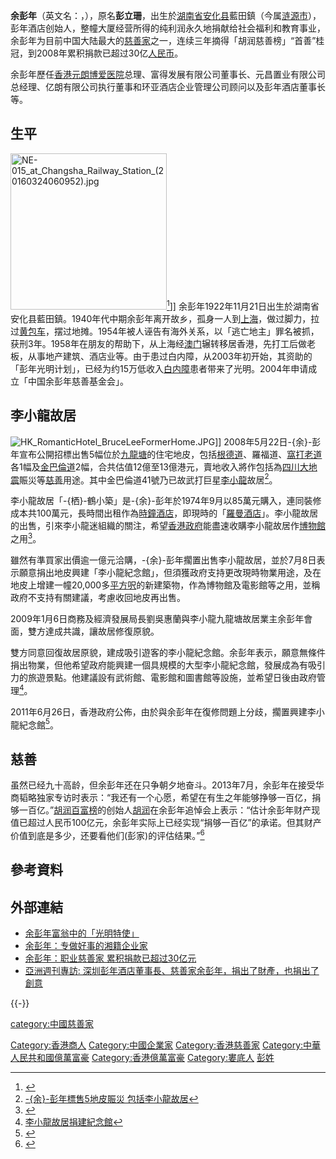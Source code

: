 {{Infobox person
|图片=SZ 深圳 Shenzhen Luohu 彭年酒店 Panglin Hotel lift lobby interior Mr Yu founder photo n message signs 嘉宾路 Jiabin Road March 2017 IX1 (1).jpg
| 姓名       = 余彭年
| 英文名     = Yu Pang-lin
| 性别       = 男
| 出生名     = 彭立珊
| 出生日期   = {{Birth date|1922|11|21}}
| 出生地点   = {{CHN-1912}}[[湖南省|湖南省]][[安化縣|安化縣]]藍田鎮<br /><small>（今[[婁底市|婁底]][[漣源市|漣源市]][[楊市鎮|楊市鎮]]）</small>
| 逝世日期   = {{Death date and age|2015|05|02|1922|11|21}}
| 逝世地点   = {{CHN}}[[廣東省|廣東省]][[深圳市|深圳市]][[北京大學深圳醫院|北京大學深圳醫院]]<ref>{{cite web|author1=刘颖|author2=朱凌|author3=陈铭|title=余彭年“裸捐”财产将用于免费白内障手术和教育|url=http://news.sohu.com/20150508/n412644162.shtml|website=[[搜狐|搜狐]]|publisher=[[南方都市報|南方都市報]]|accessdate=2017-04-22|archive-date=2018-02-12|archive-url=https://web.archive.org/web/20180212145402/http://news.sohu.com/20150508/n412644162.shtml|dead-url=no}}</ref>
| 国籍       = {{CHN-HKG}}
| 民族       = [[漢族|漢族]]
| 语言       = [[普通話|普通話]]、[[粵語|粵語]]、[[湖南話|湖南話]]
| 职业       = [[企業家|企業家]]、[[慈善家|慈善家]]
| 教育程度   = 大學
| 母校       = [[長沙大學|長沙大學]]<ref name="netease">{{cite web|author1=倪妮|title=余彭年：我为什么第一个裸捐|url=http://money.163.com/11/0726/09/79SL8H4400253G87_all.html|website=[[網易|網易]]|publisher=中国慈善家|accessdate=2017-04-22|archive-url=https://web.archive.org/web/20170423065752/http://money.163.com/11/0726/09/79SL8H4400253G87_all.html|archive-date=2017-04-23|dead-url=yes}}</ref>
| 配偶       = ''姓名不詳''
| 儿女       = 彭亞如<small> (長子)</small>
 彭亞凡<small>（次子）</small>
| 父母       = 彭麟阁<small>（父）</small><ref name="netease" />
}}

'''余彭年'''（英文名：{{lang|en|Yu Pang-lin}}，{{bd|1922年|11月21日|2015年|5月2日|Y余}}），原名'''彭立珊'''，出生於[[湖南省|湖南省]][[安化县|安化县]]藍田鎮（今属[[涟源市|涟源市]]），彭年酒店创始人，整幢大厦经营所得的纯利润永久地捐献给社会福利和教育事业，余彭年为目前中国大陆最大的[[慈善家|慈善家]]之一，连续三年摘得「胡润慈善榜」“首善”桂冠，到2008年累积捐款已超过30亿[[人民币|人民币]]。

余彭年歷任[[香港|香港]][[元朗|元朗]][[博爱医院_(香港)|博爱医院]]总理、富得发展有限公司董事长、元昌置业有限公司总经理、亿朗有限公司执行董事和环亚酒店企业管理公司顾问以及彭年酒店董事长等。

==生平==
[[File:NE-015_at_Changsha_Railway_Station_(20160324060952).jpg|250px]]<ref>{{cite news|url=http://hn.rednet.cn/c/2015/05/03/3668074.htm|title=长沙立珊专线新老员工重温“立珊”情|publisher=红网|date=2015-05-03|accessdate=2016-03-26|archive-date=2016-10-28|archive-url=https://web.archive.org/web/20161028212632/http://hn.rednet.cn/c/2015/05/03/3668074.htm|dead-url=no}}</ref>]]
余彭年1922年11月21日出生於湖南省安化县藍田鎮。1940年代中期余彭年离开故乡，孤身一人到[[上海|上海]]，做过脚力，拉过[[黄包车|黄包车]]，摆过地摊。1954年被人诬告有海外关系，以「逃亡地主」罪名被抓，获刑3年。1958年在朋友的帮助下，从上海经[[澳门|澳门]]辗转移居香港，先打工后做老板，从事地产建筑、酒店业等。由于患过白内障，从2003年初开始，其资助的「彭年光明计划」，已经为约15万低收入[[白内障|白内障]]患者带来了光明。2004年申请成立「中国余彭年慈善基金会」。

==李小龍故居==
[[File:HK_RomanticHotel_BruceLeeFormerHome.JPG|thumb]]]]
2008年5月22日-{余}-彭年宣布公開招標出售5幅位於[[九龍塘|九龍塘]]的住宅地皮，包括[[根德道|根德道]]、羅福道、[[窩打老道|窩打老道]]各1幅及[[金巴倫道|金巴倫道]]2幅，合共估值12億至13億港元，賣地收入將作包括為[[四川大地震|四川大地震]]賑災等[[慈善|慈善]]用途。其中金巴倫道41號乃已故武打巨星[[李小龍|李小龍]]故居<ref>[http://hk.news.yahoo.com/080521/12/2uek5.html -{余}-彭年標售5地皮賑災 包括李小龍故居]{{dead link|date=2017年11月 |bot=InternetArchiveBot |fix-attempted=yes }}</ref>。

李小龍故居「-{栖}-鶴小築」是-{余}-彭年於1974年9月以85萬元購入，連同裝修成本共100萬元，長時間出租作為[[時鐘酒店|時鐘酒店]]，即現時的「[[羅曼酒店|羅曼酒店]]」。李小龍故居的出售，引來李小龍迷組織的關注，希望[[香港政府|香港政府]]能盡速收購李小龍故居作[[博物館|博物館]]之用<ref>{{Cite web |url=http://paper.wenweipo.com/2008/06/25/HK0806250037.htm |title=李小龍故居拍賣 影迷籲改建博物館 |accessdate=2008-07-08 |archive-date=2019-06-17 |archive-url=https://web.archive.org/web/20190617083051/http://paper.wenweipo.com/2008/06/25/HK0806250037.htm |dead-url=no }}</ref>。

雖然有準買家出價逾一億元洽購，-{余}-彭年擱置出售李小龍故居，並於7月8日表示願意捐出地皮興建「李小龍紀念館」，但須獲政府支持更改現時物業用途，及在地皮上增建一幢20,000多[[平方呎|平方呎]]的新建築物，作為博物館及電影館等之用，並稱政府不支持有關建議，考慮收回地皮再出售。

2009年1月6日商務及經濟發展局長劉吳惠蘭與李小龍九龍塘故居業主余彭年會面，雙方達成共識，讓故居修復原貌。

雙方同意回復故居原貌，建成吸引遊客的李小龍紀念館。余彭年表示，願意無條件捐出物業，但他希望政府能興建一個具規模的大型李小龍紀念館，發展成為有吸引力的旅遊景點。他建議設有武術館、電影館和圖書館等設施，並希望日後由政府管理<ref>[http://hk.news.yahoo.com/080707/60/2wz8z.html 李小龍故居捐建紀念館]{{dead link|date=2017年11月 |bot=InternetArchiveBot |fix-attempted=yes }}</ref>。

2011年6月26日，香港政府公佈，由於與余彭年在復修問題上分歧，擱置興建李小龍紀念館<ref>{{cite news |title=復修鬧分歧 李小龍館爛尾 |url=http://orientaldaily.on.cc/cnt/news/20110627/00176_018.html |publisher=東方日報 |date=2011-06-27 |accessdate=2013-02-12 |archive-date=2016-03-04 |archive-url=https://web.archive.org/web/20160304193444/http://orientaldaily.on.cc/cnt/news/20110627/00176_018.html |dead-url=no }}</ref>。

== 慈善 ==
虽然已经九十高龄，但余彭年还在只争朝夕地奋斗。2013年7月，余彭年在接受华商韬略独家专访时表示：“我还有一个心愿，希望在有生之年能够挣够一百亿，捐够一百亿。”[[胡润百富榜|胡润百富榜]]的创始人[[胡润|胡润]]在余彭年追悼会上表示：“估计余彭年财产现值已超过人民币100亿元，余彭年实际上已经实现“捐够一百亿”的承诺。但其财产价值到底是多少，还要看他们(彭家)的评估结果。”<ref >{{cite web |url=http://news.163.com/15/0508/00/AP28U60P00014Q4P.html |language= |title="中国裸捐第一人"逝世 胡润:已做到"捐够百亿" |publisher=新快报 |date=2015-05-08 |accessdate= |archive-url=https://web.archive.org/web/20150509193753/http://news.163.com/15/0508/00/AP28U60P00014Q4P.html |archive-date=2015-05-09 |dead-url=yes }}</ref>

==參考資料==
{{reflist|2}}

==外部連結==
*[https://web.archive.org/web/20080926001118/http://news.cec-ceda.org.cn/news/?id=47955 余彭年富翁中的「光明特使」]
*[http://hn.rednet.cn/c/2007/09/21/1327800.htm 余彭年：专做好事的湘籍企业家] {{Wayback|url=http://hn.rednet.cn/c/2007/09/21/1327800.htm |date=20150507025913 }}
*[http://news.hexun.com/2008-05-09/105845507.html 余彭年：职业慈善家 累积捐款已超过30亿元] {{Wayback|url=http://news.hexun.com/2008-05-09/105845507.html |date=20190312213640 }}
*[http://www.yzzk.com/cfm/Content_Archive.cfm?Channel=bn&Path=3134470291/07bn2.cfm 亞洲週刊專訪: 深圳彭年酒店董事長、慈善家余彭年，捐出了財產，也捐出了創意] {{Wayback|url=http://www.yzzk.com/cfm/Content_Archive.cfm?Channel=bn&Path=3134470291%2F07bn2.cfm |date=20110113152246 }}

{{-}}
{{感動香港}}

{{DEFAULTSORT:Pang彭}}
[[Category:香港商人|Category:香港商人]]
[[Category:中國企業家|Category:中國企業家]]
[[category:中國慈善家|category:中國慈善家]]
[[Category:香港慈善家|Category:香港慈善家]]
[[Category:中華人民共和國億萬富豪|Category:中華人民共和國億萬富豪]]
[[Category:香港億萬富豪|Category:香港億萬富豪]]
[[Category:婁底人|Category:婁底人]]
[[Category:彭姓|彭姓]]